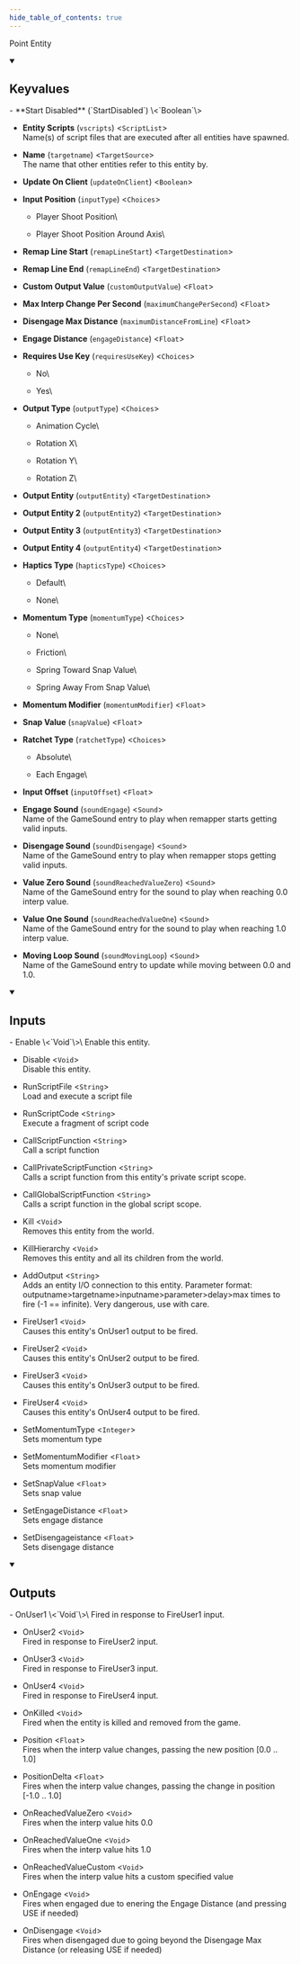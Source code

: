 ```yaml
---
hide_table_of_contents: true
---
```


<!---
!!!!!!
THIS PAGE IS AUTOGENERATED FROM GAME FGD DEFINITIONS!
DO NOT EDIT MANUALLY!
!!!!!!

In order to make edits, you can make an annotation file in /fgd_dump_overrides
-->


Point Entity



<details open>
<summary><h2>Keyvalues</h2></summary>
- **Start Disabled** (`StartDisabled`) \<`Boolean`\>

- **Entity Scripts** (`vscripts`) \<`ScriptList`\>\
Name(s) of script files that are executed after all entities have spawned.

- **Name** (`targetname`) \<`TargetSource`\>\
The name that other entities refer to this entity by.

- **Update On Client** (`updateOnClient`) \<`Boolean`\>

- **Input Position** (`inputType`) \<`Choices`\>
  - Player Shoot Position\
    
  - Player Shoot Position Around Axis\
    


- **Remap Line Start** (`remapLineStart`) \<`TargetDestination`\>

- **Remap Line End** (`remapLineEnd`) \<`TargetDestination`\>

- **Custom Output Value** (`customOutputValue`) \<`Float`\>

- **Max Interp Change Per Second** (`maximumChangePerSecond`) \<`Float`\>

- **Disengage Max Distance** (`maximumDistanceFromLine`) \<`Float`\>

- **Engage Distance** (`engageDistance`) \<`Float`\>

- **Requires Use Key** (`requiresUseKey`) \<`Choices`\>
  - No\
    
  - Yes\
    


- **Output Type** (`outputType`) \<`Choices`\>
  - Animation Cycle\
    
  - Rotation X\
    
  - Rotation Y\
    
  - Rotation Z\
    


- **Output Entity** (`outputEntity`) \<`TargetDestination`\>

- **Output Entity 2** (`outputEntity2`) \<`TargetDestination`\>

- **Output Entity 3** (`outputEntity3`) \<`TargetDestination`\>

- **Output Entity 4** (`outputEntity4`) \<`TargetDestination`\>

- **Haptics Type** (`hapticsType`) \<`Choices`\>
  - Default\
    
  - None\
    


- **Momentum Type** (`momentumType`) \<`Choices`\>
  - None\
    
  - Friction\
    
  - Spring Toward Snap Value\
    
  - Spring Away From Snap Value\
    


- **Momentum Modifier** (`momentumModifier`) \<`Float`\>

- **Snap Value** (`snapValue`) \<`Float`\>

- **Ratchet Type** (`ratchetType`) \<`Choices`\>
  - Absolute\
    
  - Each Engage\
    


- **Input Offset** (`inputOffset`) \<`Float`\>

- **Engage Sound** (`soundEngage`) \<`Sound`\>\
Name of the GameSound entry to play when remapper starts getting valid inputs.

- **Disengage Sound** (`soundDisengage`) \<`Sound`\>\
Name of the GameSound entry to play when remapper stops getting valid inputs.

- **Value Zero Sound** (`soundReachedValueZero`) \<`Sound`\>\
Name of the GameSound entry for the sound to play when reaching 0.0 interp value.

- **Value One Sound** (`soundReachedValueOne`) \<`Sound`\>\
Name of the GameSound entry for the sound to play when reaching 1.0 interp value.

- **Moving Loop Sound** (`soundMovingLoop`) \<`Sound`\>\
Name of the GameSound entry to update while moving between 0.0 and 1.0.


 </details>
<details open>
<summary><h2>Inputs</h2></summary>
- Enable \<`Void`\>\
Enable this entity.

- Disable \<`Void`\>\
Disable this entity.

- RunScriptFile \<`String`\>\
Load and execute a script file

- RunScriptCode \<`String`\>\
Execute a fragment of script code

- CallScriptFunction \<`String`\>\
Call a script function

- CallPrivateScriptFunction \<`String`\>\
Calls a script function from this entity's private script scope.

- CallGlobalScriptFunction \<`String`\>\
Calls a script function in the global script scope.

- Kill \<`Void`\>\
Removes this entity from the world.

- KillHierarchy \<`Void`\>\
Removes this entity and all its children from the world.

- AddOutput \<`String`\>\
Adds an entity I/O connection to this entity. Parameter format: outputname&gt;targetname>inputname&gt;parameter&gt;delay&gt;max times to fire (-1 == infinite). Very dangerous, use with care.

- FireUser1 \<`Void`\>\
Causes this entity's OnUser1 output to be fired.

- FireUser2 \<`Void`\>\
Causes this entity's OnUser2 output to be fired.

- FireUser3 \<`Void`\>\
Causes this entity's OnUser3 output to be fired.

- FireUser4 \<`Void`\>\
Causes this entity's OnUser4 output to be fired.

- SetMomentumType \<`Integer`\>\
Sets momentum type

- SetMomentumModifier \<`Float`\>\
Sets momentum modifier

- SetSnapValue \<`Float`\>\
Sets snap value

- SetEngageDistance \<`Float`\>\
Sets engage distance

- SetDisengageistance \<`Float`\>\
Sets disengage distance


 </details>
<details open>
<summary><h2>Outputs</h2></summary>
- OnUser1 \<`Void`\>\
Fired in response to FireUser1 input.

- OnUser2 \<`Void`\>\
Fired in response to FireUser2 input.

- OnUser3 \<`Void`\>\
Fired in response to FireUser3 input.

- OnUser4 \<`Void`\>\
Fired in response to FireUser4 input.

- OnKilled \<`Void`\>\
Fired when the entity is killed and removed from the game.

- Position \<`Float`\>\
Fires when the interp value changes, passing the new position [0.0 .. 1.0]

- PositionDelta \<`Float`\>\
Fires when the interp value changes, passing the change in position [-1.0 .. 1.0]

- OnReachedValueZero \<`Void`\>\
Fires when the interp value hits 0.0

- OnReachedValueOne \<`Void`\>\
Fires when the interp value hits 1.0

- OnReachedValueCustom \<`Void`\>\
Fires when the interp value hits a custom specified value

- OnEngage \<`Void`\>\
Fires when engaged due to enering the Engage Distance (and pressing USE if needed)

- OnDisengage \<`Void`\>\
Fires when disengaged due to going beyond the Disengage Max Distance (or releasing USE if needed)


 </details>